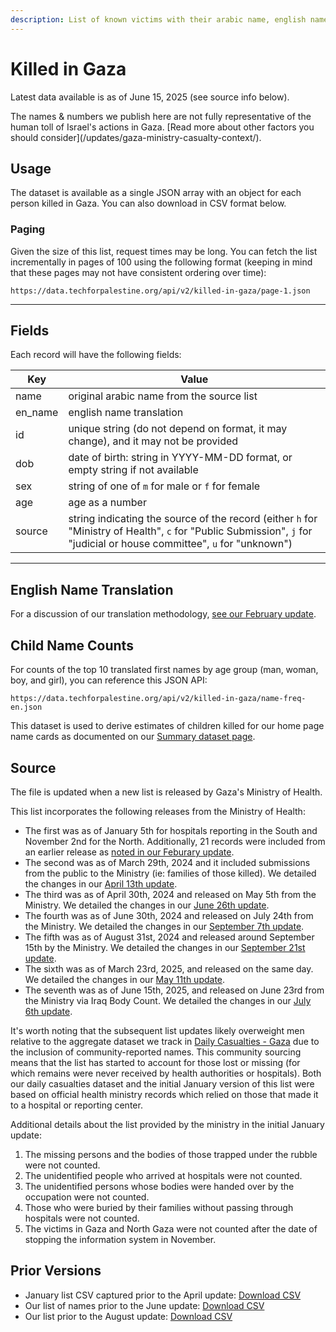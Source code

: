 ```yaml
---
description: List of known victims with their arabic name, english name, birth date, gender, and ID number. Derived from a list issued by health officials in Gaza. Available in JSON and CSV formats. Useful applications include tributes, demographics, search, family analysis.
---
```


# Killed in Gaza

Latest data available is as of June 15, 2025 (see source info below).


<DocWarningBubble>
  The names & numbers we publish here are not fully representative of the human
  toll of Israel's actions in Gaza. [Read more about other factors you should
  consider](/updates/gaza-ministry-casualty-context/).
</DocWarningBubble>


<KilledListCountLabel />
<KilledListExplorer />

## Usage

The dataset is available as a single JSON array with an object for each person killed in Gaza. You can also download in CSV format below.


<JSONFileLinks resource="KilledInGaza_V2" />

### Paging

Given the size of this list, request times may be long. You can fetch the list incrementally in pages of 100 using the following format (keeping in mind that these pages may not have consistent ordering over time):

```
https://data.techforpalestine.org/api/v2/killed-in-gaza/page-1.json
```

---

## Fields

Each record will have the following fields:

| Key     | Value                                                                                                                                                                   |
| ------- | ----------------------------------------------------------------------------------------------------------------------------------------------------------------------- |
| name    | original arabic name from the source list                                                                                                                               |
| en_name | english name translation                                                                                                                                                |
| id      | unique string (do not depend on format, it may change), and it may not be provided                                                                                      |
| dob     | date of birth: string in YYYY-MM-DD format, or empty string if not available                                                                                            |
| sex     | string of one of `m` for male or `f` for female                                                                                                                         |
| age     | age as a number                                                                                                                                                         |
| source  | string indicating the source of the record (either `h` for "Ministry of Health", `c` for "Public Submission", `j` for "judicial or house committee", `u` for "unknown") |

---

## English Name Translation

For a discussion of our translation methodology, [see our February update](/updates/killed-in-gaza-update-1).

## Child Name Counts

For counts of the top 10 translated first names by age group (man, woman, boy, and girl), you can reference this JSON API:

```
https://data.techforpalestine.org/api/v2/killed-in-gaza/name-freq-en.json
```

This dataset is used to derive estimates of children killed for our home page name cards as documented on our [Summary dataset page](/docs/summary/#killed-children-by-name-usage).

## Source

The file is updated when a new list is released by Gaza's Ministry of Health.

This list incorporates the following releases from the Ministry of Health:

- The first was as of January 5th for hospitals reporting in the South and November 2nd for the North. Additionally, 21 records were included from an earlier release as [noted in our Feburary update](/updates/killed-in-gaza-update-1#notable-changes).
- The second was as of March 29th, 2024 and it included submissions from the public to the Ministry (ie: families of those killed). We detailed the changes in our [April 13th update](/updates/killed-in-gaza-update-2).
- The third was as of April 30th, 2024 and released on May 5th from the Ministry. We detailed the changes in our [June 26th update](/updates/killed-in-gaza-update-3).
- The fourth was as of June 30th, 2024 and released on July 24th from the Ministry. We detailed the changes in our [September 7th update](/updates/killed-in-gaza-update-4).
- The fifth was as of August 31st, 2024 and released around September 15th by the Ministry. We detailed the changes in our [September 21st update](/updates/killed-in-gaza-update-5).
- The sixth was as of March 23rd, 2025, and released on the same day. We detailed the changes in our [May 11th update](/updates/killed-in-gaza-update-6).
- The seventh was as of June 15th, 2025, and released on June 23rd from the Ministry via Iraq Body Count. We detailed the changes in our [July 6th update](/updates/killed-in-gaza-update-2025-06-15).

It's worth noting that the subsequent list updates likely overweight men relative to the aggregate dataset we track in [Daily Casualties - Gaza](/docs/casualties-daily) due to the inclusion of community-reported names. This community sourcing means that the list has started to account for those lost or missing (for which remains were never received by health authorities or hospitals). Both our daily casualties dataset and the initial January version of this list were based on official health ministry records which relied on those that made it to a hospital or reporting center.

Additional details about the list provided by the ministry in the initial January update:

1. The missing persons and the bodies of those trapped under the rubble were not counted.
2. The unidentified people who arrived at hospitals were not counted.
3. The unidentified persons whose bodies were handed over by the occupation were not counted.
4. Those who were buried by their families without passing through hospitals were not counted.
5. The victims in Gaza and North Gaza were not counted after the date of stopping the information system in November.

## Prior Versions

- January list CSV captured prior to the April update: <a href="/sources/20240413killed-in-gaza.csv">Download CSV</a>
- Our list of names prior to the June update: <a href="/sources/20240808killed-in-gaza.csv">Download CSV</a>
- Our list prior to the August update: <a href="/sources/20240921killed-in-gaza.csv">Download CSV</a>
